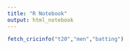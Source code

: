 ```yaml
---
title: "R Notebook"
output: html_notebook
---
```

```r
fetch_cricinfo("t20","men","batting")

```

